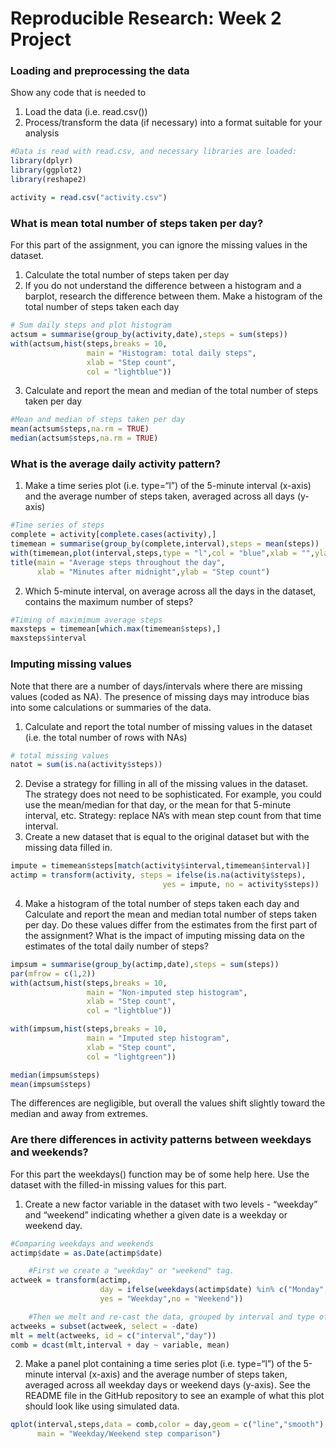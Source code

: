 Reproducible Research: Week 2 Project
==========================================

### Loading and preprocessing the data

Show any code that is needed to

1. Load the data (i.e. \color{red}{\verb|read.csv()|}read.csv())
2. Process/transform the data (if necessary) into a format suitable for your analysis

```{r}
#Data is read with read.csv, and necessary libraries are loaded:
library(dplyr)
library(ggplot2)
library(reshape2)

activity = read.csv("activity.csv")
```

### What is mean total number of steps taken per day?

For this part of the assignment, you can ignore the missing values in the dataset.

1. Calculate the total number of steps taken per day
2. If you do not understand the difference between a histogram and a barplot, research the difference between them. Make a histogram of the total number of steps taken each day

```{r}
# Sum daily steps and plot histogram
actsum = summarise(group_by(activity,date),steps = sum(steps))
with(actsum,hist(steps,breaks = 10,
                 main = "Histogram: total daily steps",
                 xlab = "Step count", 
                 col = "lightblue"))
```

3. Calculate and report the mean and median of the total number of steps taken per day
```{r}
#Mean and median of steps taken per day
mean(actsum$steps,na.rm = TRUE)
median(actsum$steps,na.rm = TRUE)
```

### What is the average daily activity pattern?

1. Make a time series plot (i.e. \color{red}{\verb|type = "l"|}type="l") of the 5-minute interval (x-axis) and the average number of steps taken, averaged across all days (y-axis)

```{r}
#Time series of steps
complete = activity[complete.cases(activity),]
timemean = summarise(group_by(complete,interval),steps = mean(steps))
with(timemean,plot(interval,steps,type = "l",col = "blue",xlab = "",ylab = ""))
title(main = "Average steps throughout the day",
      xlab = "Minutes after midnight",ylab = "Step count")
```


2. Which 5-minute interval, on average across all the days in the dataset, contains the maximum number of steps?
```{r}
#Timing of maximimum average steps
maxsteps = timemean[which.max(timemean$steps),]
maxsteps$interval
```

### Imputing missing values

Note that there are a number of days/intervals where there are missing values (coded as \color{red}{\verb|NA|}NA). The presence of missing days may introduce bias into some calculations or summaries of the data.

1. Calculate and report the total number of missing values in the dataset (i.e. the total number of rows with \color{red}{\verb|NA|}NAs)
```{r}
# total missing values
natot = sum(is.na(activity$steps))
```

2. Devise a strategy for filling in all of the missing values in the dataset. The strategy does not need to be sophisticated. For example, you could use the mean/median for that day, or the mean for that 5-minute interval, etc.
    Strategy: replace NA's with mean step count from that time interval.
3. Create a new dataset that is equal to the original dataset but with the missing data filled in.
```{r}
impute = timemean$steps[match(activity$interval,timemean$interval)]
actimp = transform(activity, steps = ifelse(is.na(activity$steps), 
                                  yes = impute, no = activity$steps))
```


4. Make a histogram of the total number of steps taken each day and Calculate and report the mean and median total number of steps taken per day. Do these values differ from the estimates from the first part of the assignment? What is the impact of imputing missing data on the estimates of the total daily number of steps?
```{r}
impsum = summarise(group_by(actimp,date),steps = sum(steps))
par(mfrow = c(1,2))
with(actsum,hist(steps,breaks = 10,
                 main = "Non-imputed step histogram",
                 xlab = "Step count", 
                 col = "lightblue"))

with(impsum,hist(steps,breaks = 10,
                 main = "Imputed step histogram",
                 xlab = "Step count", 
                 col = "lightgreen"))

median(impsum$steps)
mean(impsum$steps)
```

The differences are negligible, but overall the values shift slightly toward the median and away from extremes.

### Are there differences in activity patterns between weekdays and weekends?

For this part the \color{red}{\verb|weekdays()|}weekdays() function may be of some help here. Use the dataset with the filled-in missing values for this part.

1. Create a new factor variable in the dataset with two levels - "weekday" and "weekend" indicating whether a given date is a weekday or weekend day.
```{r}
#Comparing weekdays and weekends
actimp$date = as.Date(actimp$date)

    #First we create a "weekday" or "weekend" tag.
actweek = transform(actimp, 
                    day = ifelse(weekdays(actimp$date) %in% c("Monday", "Tuesday", "Wednesday","Thursday","Friday"),
                    yes = "Weekday",no = "Weekend"))

    #Then we melt and re-cast the data, grouped by interval and type of day.
actweeks = subset(actweek, select = -date)
mlt = melt(actweeks, id = c("interval","day"))
comb = dcast(mlt,interval + day ~ variable, mean)
```

2. Make a panel plot containing a time series plot (i.e. \color{red}{\verb|type = "l"|}type="l") of the 5-minute interval (x-axis) and the average number of steps taken, averaged across all weekday days or weekend days (y-axis). See the README file in the GitHub repository to see an example of what this plot should look like using simulated data.
```{r}
qplot(interval,steps,data = comb,color = day,geom = c("line","smooth"), 
      main = "Weekday/Weekend step comparison")
```
